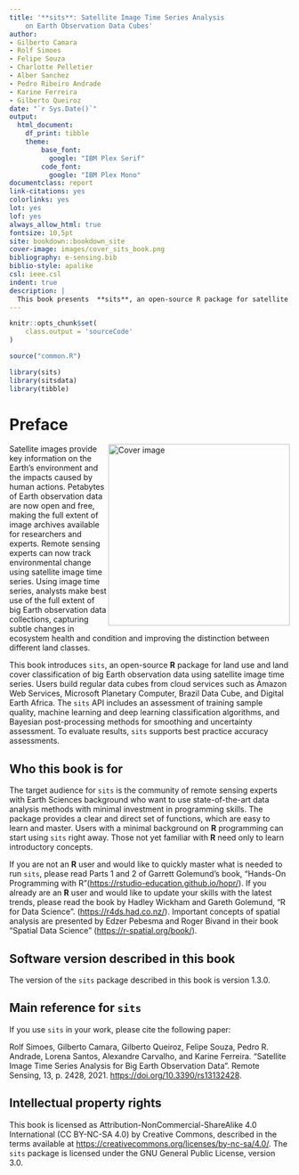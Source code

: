 ```yaml
--- 
title: '**sits**: Satellite Image Time Series Analysis 
    on Earth Observation Data Cubes'
author:
- Gilberto Camara
- Rolf Simoes
- Felipe Souza
- Charlotte Pelletier
- Alber Sanchez
- Pedro Ribeiro Andrade
- Karine Ferreira
- Gilberto Queiroz
date: "`r Sys.Date()`"
output:
  html_document: 
    df_print: tibble
    theme:
        base_font:
          google: "IBM Plex Serif"
        code_font:
          google: "IBM Plex Mono"
documentclass: report
link-citations: yes
colorlinks: yes
lot: yes
lof: yes
always_allow_html: true
fontsize: 10,5pt
site: bookdown::bookdown_site
cover-image: images/cover_sits_book.png
bibliography: e-sensing.bib
biblio-style: apalike
csl: ieee.csl
indent: true
description: |
  This book presents  **sits**, an open-source R package for satellite image time series analysis. The package supports the application of machine learning techniques for classifying image time series obtained from Earth observation data cubes.
---
```

```r
knitr::opts_chunk$set(
    class.output = 'sourceCode'
)
```

```r
source("common.R")
```

```r
library(sits)
library(sitsdata)
library(tibble)
```


# Preface {-}

<a href="https://github.com/e-sensing/sitsbook"><img class="cover" src="images/cover_sits_book.png" width="326" align="right" alt="Cover image" /></a>

Satellite images provide key information on the Earth’s environment and the impacts caused by human actions. Petabytes of Earth observation data are now open and free, making the full extent of image archives available for researchers and experts.  Remote sensing experts can now track environmental change using satellite image time series.  Using image time series, analysts make best use of the full extent of big Earth observation data collections, capturing subtle changes in ecosystem health and condition and improving the distinction between different land classes.

This book introduces `sits`, an open-source **R** package for land use and land cover classification of big Earth observation data using satellite image time series. Users build regular data cubes from cloud services such as Amazon Web Services, Microsoft Planetary Computer, Brazil Data Cube, and Digital Earth Africa. The `sits` API includes an assessment of training sample quality, machine learning and deep learning classification algorithms, and Bayesian post-processing methods for smoothing and uncertainty assessment. To evaluate results, `sits` supports best practice accuracy assessments.

## Who this book is for {-}

The target audience for `sits` is the community of remote sensing experts with Earth Sciences background who want to use state-of-the-art data analysis methods with minimal investment in programming skills. The package provides a clear and direct set of functions, which are easy to learn and master. Users with a minimal background on **R** programming can start using `sits` right away. Those not yet familiar with **R** need only to learn introductory concepts.  

If you are not an **R** user and would like to quickly master what is needed to run `sits`, please read Parts 1 and 2 of Garrett Golemund's book, "Hands-On Programming with R"(<https://rstudio-education.github.io/hopr/>). If you already are an **R** user and would like to update your skills with the latest trends,  please read the book by Hadley Wickham and Gareth Golemund, "R for Data Science". (<https://r4ds.had.co.nz/>). Important concepts of spatial analysis are presented by Edzer Pebesma and Roger Bivand in their book "Spatial Data Science" (<https://r-spatial.org/book/>).

## Software version described in this book{-}

The version of the `sits` package described in this book is version 1.3.0.

## Main reference for `sits` {-}

If you use `sits` in your work, please cite the following paper: 

Rolf Simoes, Gilberto Camara, Gilberto Queiroz, Felipe Souza, Pedro R. Andrade,  Lorena Santos, Alexandre Carvalho, and Karine Ferreira. “Satellite Image Time Series Analysis for Big Earth Observation Data”. Remote Sensing, 13, p. 2428, 2021. <https://doi.org/10.3390/rs13132428>. 

## Intellectual property rights {-}

This book is licensed as Attribution-NonCommercial-ShareAlike 4.0 International (CC BY-NC-SA 4.0) by Creative Commons, described in the terms available at <https://creativecommons.org/licenses/by-nc-sa/4.0/>. The `sits` package is licensed under the GNU General Public License, version 3.0. 
